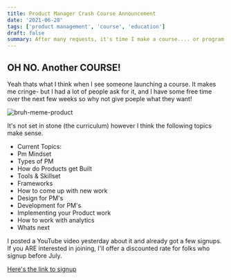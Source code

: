 ```yaml
---
title: Product Manager Crash Course Announcement
date: '2021-06-28'
tags: ['product management', 'course', 'education']
draft: false
summary: After many requests, it's time I make a course.... or program. Whatever you call it- it'll help you be a better PM. 
---
```


## OH NO. Another COURSE!

Yeah thats what I think when I see someone launching a course. It makes me cringe- but I had a lot of people ask for it, and I have some free time over the next few weeks so why not give poeple what they want!

<div className="my-1 px-2 w-full overflow-hidden xl:my-1 xl:px-2 xl:w-1/2">
    <Image alt="bruh-meme-product" src="/static/images/bruh-meme.jpg" width={243} height={247} />
</div>


It's not set in stone (the curriculum) however I think the following topics make sense. 

- Current Topics:
- Pm Mindset
- Types of PM
- How do Products get Built
- Tools & Skillset
- Frameworks
- How to come up with new work
- Design for PM's 
- Development for PM's
- Implementing your Product work
- How to work with analytics
- Whats next

I posted a YouTube video yesterday about it and already got a few signups. If you ARE interested in joining, I'll offer a discounted rate for folks who signup before July. 

[Here's the link to signup](https://forms.gle/7rVhHAnZnszCCZqQ8)